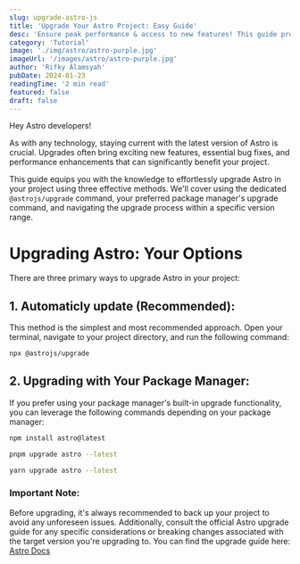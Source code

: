 ```yaml
---
slug: upgrade-astro-js
title: 'Upgrade Your Astro Project: Easy Guide'
desc: 'Ensure peak performance & access to new features! This guide provides a clear roadmap for effortlessly upgrading your Astro project using various methods.'
category: 'Tutorial'
image: './img/astro/astro-purple.jpg'
imageUrl: '/images/astro/astro-purple.jpg'
author: 'Rifky Alamsyah'
pubDate: 2024-01-23
readingTime: '2 min read'
featured: false
draft: false
---
```



Hey Astro developers!

As with any technology, staying current with the latest version of Astro is crucial. Upgrades often bring exciting new features, essential bug fixes, and performance enhancements that can significantly benefit your project.

This guide equips you with the knowledge to effortlessly upgrade Astro in your project using three effective methods. We'll cover using the dedicated `@astrojs/upgrade` command, your preferred package manager's upgrade command, and navigating the upgrade process within a specific version range.

# Upgrading Astro: Your Options

There are three primary ways to upgrade Astro in your project:

## 1. Automaticly update (Recommended):

This method is the simplest and most recommended approach. Open your terminal, navigate to your project directory, and run the following command:

```sh
npx @astrojs/upgrade
```

<Banner728 className='flex justify-center'/>

## 2. Upgrading with Your Package Manager:

If you prefer using your package manager's built-in upgrade functionality, you can leverage the following commands depending on your package manager:

```sh
npm install astro@latest
```

```sh
pnpm upgrade astro --latest
```

```sh
yarn upgrade astro --latest
```

### Important Note:

Before upgrading, it's always recommended to back up your project to avoid any unforeseen issues. Additionally, consult the official Astro upgrade guide for any specific considerations or breaking changes associated with the target version you're upgrading to. You can find the upgrade guide here: <a href='https://astro.build' target='_blank'>Astro Docs</a>